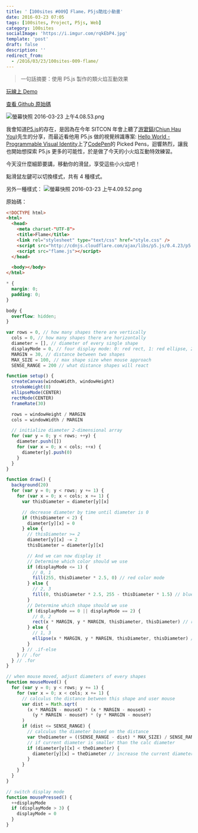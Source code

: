 ```yaml
---
title: '【100sites #009】Flame，P5js酷炫小動畫'
date: 2016-03-23 07:05
tags: [100sites, Project, P5js, Web]
category: 100sites
socialImage: 'https://i.imgur.com/rqkEbP4.jpg'
template: 'post'
draft: false
description: ''
redirect_from:
  - /2016/03/23/100sites-009-flame/
---
```


> 一句話摘要：使用 P5.js 製作的類火焰互動效果

[玩線上 Demo](http://kamigami55.github.io/100sites/009_Flame/)

[查看 Github 原始碼](https://github.com/Kamigami55/100sites/tree/gh-pages/009_Flame)

![螢幕快照 2016-03-23 上午4.08.53.png](https://i.imgur.com/rqkEbP4.jpg)

我會知道[P5.js](http://p5js.org)的存在，是因為在今年 SITCON 年會上聽了[游宭鎬(Chiun Hau You)](https://www.behance.net/chiunhauyou)先生的分享，而最近看他用 P5.js 做的視覺辨識專案: [Hello World - Programmable Visual Identity](https://www.behance.net/gallery/34490551/Hello-World-Programmable-Visual-Identity)上了[CodePen](http://codepen.io)的 Picked Pens，迴響熱烈，讓我也開始想探索 P5.js 更多的可能性，於是做了今天的小火焰互動特效練習。

今天沒什麼細節要講，移動你的滑鼠，享受這些小火焰吧！

點滑鼠左鍵可以切換樣式，共有 4 種樣式。

另外一種樣式：
![螢幕快照 2016-03-23 上午4.09.52.png](https://i.imgur.com/2hriTFz.jpg)

原始碼：

```html index.html
<!DOCTYPE html>
<html>
  <head>
    <meta charset-"UTF-8">
    <title>Flame</title>
    <link rel="stylesheet" type="text/css" href="style.css" />
    <script src="http://cdnjs.cloudflare.com/ajax/libs/p5.js/0.4.23/p5.js"></script>
    <script src="flame.js"></script>
  </head>

  <body></body>
</html>
```

```css style.css
* {
  margin: 0;
  padding: 0;
}

body {
  overflow: hidden;
}
```

```javascript flame.js
var rows = 0, // how many shapes there are vertically
  cols = 0, // how many shapes there are horizontally
  diameter = [], // diameter of every single shape
  displayMode = 0, // four display mode: 0: red rect, 1: red ellipse, 2: blue rect, 3: blue ellipse
  MARGIN = 30, // distance between two shapes
  MAX_SIZE = 100, // max shape size when mouse approach
  SENSE_RANGE = 200 // what distance shapes will react

function setup() {
  createCanvas(windowWidth, windowHeight)
  strokeWeight(0)
  ellipseMode(CENTER)
  rectMode(CENTER)
  frameRate(30)

  rows = windowHeight / MARGIN
  cols = windowWidth / MARGIN

  // initialize diameter 2-dimensional array
  for (var y = 0; y < rows; ++y) {
    diameter.push([])
    for (var x = 0; x < cols; ++x) {
      diameter[y].push(0)
    }
  }
}

function draw() {
  background(20)
  for (var y = 0; y < rows; y += 1) {
    for (var x = 0; x < cols; x += 1) {
      var thisDiameter = diameter[y][x]

      // decrease diameter by time until diameter is 0
      if (thisDiameter < 2) {
        diameter[y][x] = 0
      } else {
        // thisDiameter >= 2
        diameter[y][x] -= 2
        thisDiameter = diameter[y][x]

        // And we can now display it
        // Determine which color should we use
        if (displayMode <= 1) {
          // 0, 1
          fill(255, thisDiameter * 2.5, 0) // red color mode
        } else {
          // 2, 3
          fill(0, thisDiameter * 2.5, 255 - thisDiameter * 1.5) // blue color mode
        }
        // Determine which shape should we use
        if (displayMode == 0 || displayMode == 2) {
          // 0, 2
          rect(x * MARGIN, y * MARGIN, thisDiameter, thisDiameter) // rect mode
        } else {
          // 1, 3
          ellipse(x * MARGIN, y * MARGIN, thisDiameter, thisDiameter) // ellipse mode
        }
      } // .if-else
    } // .for
  } // .for
}

// when mouse moved, adjust diameters of every shapes
function mouseMoved() {
  for (var y = 0; y < rows; y += 1) {
    for (var x = 0; x < cols; x += 1) {
      // calculus the distance between this shape and user mouse
      var dist = Math.sqrt(
        (x * MARGIN - mouseX) * (x * MARGIN - mouseX) +
          (y * MARGIN - mouseY) * (y * MARGIN - mouseY)
      )
      if (dist <= SENSE_RANGE) {
        // calculus the diameter based on the distance
        var theDiameter = ((SENSE_RANGE - dist) * MAX_SIZE) / SENSE_RANGE
        // if current diameter is smaller than the calc diameter
        if (diameter[y][x] < theDiameter) {
          diameter[y][x] = theDiameter // increase the current diameter to it should be
        }
      }
    }
  }
}

// switch display mode
function mousePressed() {
  ++displayMode
  if (displayMode > 3) {
    displayMode = 0
  }
}
```
